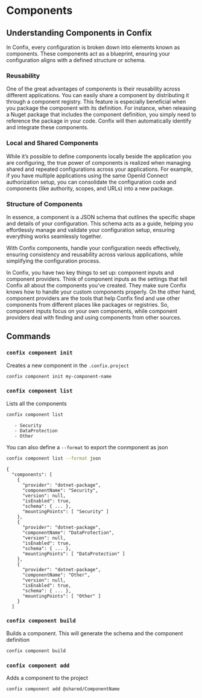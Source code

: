 
# Components

## Understanding Components in Confix

In Confix, every configuration is broken down into elements known as components. These components act as a blueprint, ensuring your configuration aligns with a defined structure or schema.

### Reusability

One of the great advantages of components is their reusability across different applications. You can easily share a component by distributing it through a component registry. This feature is especially beneficial when you package the component with its definition. For instance, when releasing a Nuget package that includes the component definition, you simply need to reference the package in your code. Confix will then automatically identify and integrate these components.

### Local and Shared Components

While it’s possible to define components locally beside the application you are configuring, the true power of components is realized when managing shared and repeated configurations across your applications. For example, if you have multiple applications using the same OpenId Connect authorization setup, you can consolidate the configuration code and components (like authority, scopes, and URLs) into a new package.

### Structure of Components

In essence, a component is a JSON schema that outlines the specific shape and details of your configuration. This schema acts as a guide, helping you effortlessly manage and validate your configuration setup, ensuring everything works seamlessly together.

With Confix components, handle your configuration needs effectively, ensuring consistency and reusability across various applications, while simplifying the configuration process.

In Confix, you have two key things to set up: component inputs and component providers.
Think of component inputs as the settings that tell Confix all about the components you've created.
They make sure Confix knows how to handle your custom components properly.
On the other hand, component providers are the tools that help Confix find and use other components from different places like packages or registries.
So, component inputs focus on your own components, while component providers deal with finding and using components from other sources.

## Commands

### `confix component init`

Creates a new component in the `.confix.project`

```bash
confix component init my-component-name
```

### `confix component list`

Lists all the components

```bash
confix component list
```

```ansi
   - Security
   - DataProtection
   - Other
```

You can also define a `--format` to export the conmponent as json

```bash
confix component list --format json
```

```ansi
{
  "components": [
    {
      "provider": "dotnet-package",
      "componentName": "Security",
      "version": null,
      "isEnabled": true,
      "schema": { ... },
      "mountingPoints": [ "Security" ]
    },
    {
      "provider": "dotnet-package",
      "componentName": "DataProtection",
      "version": null,
      "isEnabled": true,
      "schema": { ... },
      "mountingPoints": [ "DataProtection" ]
    },
    {
      "provider": "dotnet-package",
      "componentName": "Other",
      "version": null,
      "isEnabled": true,
      "schema": { ... },
      "mountingPoints": [ "Other" ]
    }
  ]
```

### `confix component build`

Builds a component. This will generate the schema and the component definition

```bash
confix component build
```

### `confix component add`

Adds a component to the project

```bash
confix component add @shared/ComponentName
```
